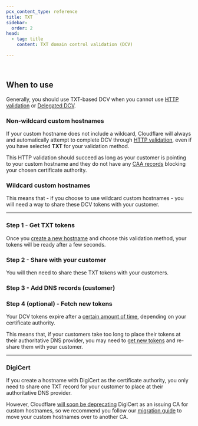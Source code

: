 ```yaml
---
pcx_content_type: reference
title: TXT
sidebar:
  order: 2
head:
  - tag: title
    content: TXT domain control validation (DCV)

---
```



<Render file="txt-validation-definition" product="ssl" /> <br/>

## When to use

Generally, you should use TXT-based DCV when you cannot use [HTTP validation](/cloudflare-for-platforms/cloudflare-for-saas/security/certificate-management/issue-and-validate/validate-certificates/http/) or [Delegated DCV](/cloudflare-for-platforms/cloudflare-for-saas/security/certificate-management/issue-and-validate/validate-certificates/delegated-dcv/).

### Non-wildcard custom hostnames

If your custom hostname does not include a wildcard, Cloudflare will always and automatically attempt to complete DCV through [HTTP validation](/cloudflare-for-platforms/cloudflare-for-saas/security/certificate-management/issue-and-validate/validate-certificates/http/#http-automatic), even if you have selected **TXT** for your validation method.

This HTTP validation should succeed as long as your customer is pointing to your custom hostname and they do not have any [CAA records](/cloudflare-for-platforms/cloudflare-for-saas/security/certificate-management/issue-and-validate/validate-certificates/troubleshooting/#certificate-authority-authorization-caa-records) blocking your chosen certificate authority.

### Wildcard custom hostnames

<Render file="wildcard-hostname-reqs" />

This means that - if you choose to use wildcard custom hostnames - you will need a way to share these DCV tokens with your customer.

***

### Step 1 - Get TXT tokens

Once you [create a new hostname](/cloudflare-for-platforms/cloudflare-for-saas/security/certificate-management/issue-and-validate/issue-certificates/) and choose this validation method, your tokens will be ready after a few seconds.

<Render file="txt-validation_preamble" />

<Tabs> <TabItem label="API">

<Render file="txt-validation_api" />

</TabItem>

<TabItem label="Dashboard">

<Render file="txt-validation_dashboard" />

</TabItem> </Tabs>

### Step 2 - Share with your customer

You will then need to share these TXT tokens with your customers.

### Step 3 - Add DNS records (customer)

<Render file="txt-validation_post" />

<Render file="ssl-for-saas-validate-patch" />

### Step 4 (optional) - Fetch new tokens

Your DCV tokens expire after a [certain amount of time](/cloudflare-for-platforms/cloudflare-for-saas/reference/token-validity-periods/), depending on your certificate authority.

This means that, if your customers take too long to place their tokens at their authoritative DNS provider, you may need to [get new tokens](#step-1---get-txt-tokens) and re-share them with your customer.

***

### DigiCert

If you create a hostname with DigiCert as the certificate authority, you only need to share one TXT record for your customer to place at their authoritative DNS provider.

However, Cloudflare [will soon be deprecating](/ssl/reference/migration-guides/digicert-update/) DigiCert as an issuing CA for custom hostnames, so we recommend you follow our [migration guide](/ssl/reference/migration-guides/digicert-update/custom-hostname-certificates/) to move your custom hostnames over to another CA.
